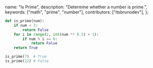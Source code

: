   name: "Is Prime",
  description: "Determine whether a number is prime.",
  keywords: ["math", "prime", "number"],
  contributors: ["itsbrunodev"],
};

```python
def is_prime(num):
    if num < 2:
        return False
    for i in range(2, int(num ** 0.5) + 1):
        if num % i == 0:
            return False
    return True
```

```python
is_prime(7)  # True
is_prime(12) # False
```

